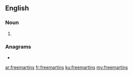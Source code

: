 ==English==

===Noun===
{{head|en|noun plural form}}

# {{plural of|freemartin|lang=en}}

===Anagrams===
* {{l|en|interframes}}

[[ar:freemartins]]
[[fr:freemartins]]
[[ku:freemartins]]
[[my:freemartins]]